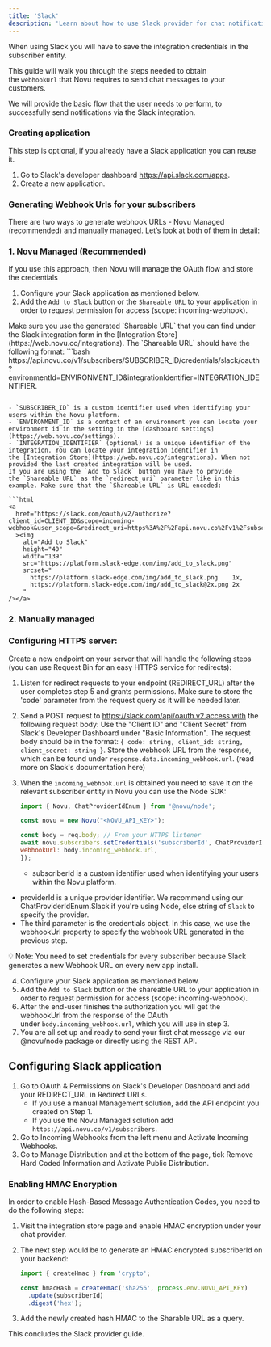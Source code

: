 ```yaml
---
title: 'Slack'
description: 'Learn about how to use Slack provider for chat notifications'
---
```


When using Slack you will have to save the integration credentials in the subscriber entity.

This guide will walk you through the steps needed to obtain the `webhookUrl` that Novu requires to send chat messages to your customers.

We will provide the basic flow that the user needs to perform, to successfully send notifications via the Slack integration.

### Creating application

This step is optional, if you already have a Slack application you can reuse it.

1. Go to Slack's developer dashboard https://api.slack.com/apps.
2. Create a new application.

### Generating Webhook Urls for your subscribers

There are two ways to generate webhook URLs - Novu Managed (recommended) and manually managed. Let’s look at both of them in detail:

### 1. Novu Managed (Recommended)

If you use this approach, then Novu will manage the OAuth flow and store the credentials

1. Configure your Slack application as mentioned below.
2. Add the `Add to Slack` button or the `Shareable URL` to your application in order to request permission for access (scope: incoming-webhook).    
<Note>
Make sure you use the generated `Shareable URL` that you can find under the Slack integration form in the [Integration Store](https://web.novu.co/integrations). The `Shareable URL` should have the following format:
</Note>
```bash
https://api.novu.co/v1/subscribers/SUBSCRIBER_ID/credentials/slack/oauth?environmentId=ENVIRONMENT_ID&integrationIdentifier=INTEGRATION_IDENTIFIER.

```

- `SUBSCRIBER_ID` is a custom identifier used when identifying your users within the Novu platform.
- `ENVIRONMENT_ID` is a context of an environment you can locate your environment id in the setting in the [dashboard settings](https://web.novu.co/settings).
- `INTEGRATION_IDENTIFIER` (optional) is a unique identifier of the integration. You can locate your integration identifier in the [Integration Store](https://web.novu.co/integrations). When not provided the last created integration will be used.
If you are using the `Add to Slack` button you have to provide the `Shareable URL` as the `redirect_uri` parameter like in this example. Make sure that the `Shareable URL` is URL encoded:

```html
<a
  href="https://slack.com/oauth/v2/authorize?client_id=CLIENT_ID&scope=incoming-webhook&user_scope=&redirect_uri=https%3A%2F%2Fapi.novu.co%2Fv1%2Fsubscribers%2FSUBSCRIBER_ID%2Fcredentials%2Fslack%2Foauth%3FenvironmentId%3DENVIRONMENT_ID%26integrationIdentifier%3DINTEGRATION_IDENTIFIER"
  ><img
    alt="Add to Slack"
    height="40"
    width="139"
    src="https://platform.slack-edge.com/img/add_to_slack.png"
    srcset="
      https://platform.slack-edge.com/img/add_to_slack.png    1x,
      https://platform.slack-edge.com/img/add_to_slack@2x.png 2x
    "
/></a>

```

### 2. Manually managed

### Configuring HTTPS server:
Create a new endpoint on your server that will handle the following steps (you can use Request Bin for an easy HTTPS service for redirects):

1. Listen for redirect requests to your endpoint (REDIRECT_URL) after the user completes step 5 and grants permissions. Make sure to store the 'code' parameter from the request query as it will be needed later.
2. Send a POST request to https://slack.com/api/oauth.v2.access with the following request body: Use the "Client ID" and "Client Secret" from Slack's Developer Dashboard under "Basic Information". The request body should be in the format: `{ code: string, client_id: string, client_secret: string }`. Store the webhook URL from the response, which can be found under `response.data.incoming_webhook.url`. (read more on Slack's documentation here)
3. When the `incoming_webhook.url` is obtained you need to save it on the relevant subscriber entity in Novu you can use the Node SDK:
    
    ```jsx
    import { Novu, ChatProviderIdEnum } from '@novu/node';

    const novu = new Novu("<NOVU_API_KEY>");

    const body = req.body; // From your HTTPS listener
    await novu.subscribers.setCredentials('subscriberId', ChatProviderIdEnum.Slack, {
    webhookUrl: body.incoming_webhook.url,
    });
    ```

    - subscriberId is a custom identifier used when identifying your users within the Novu platform.
- providerId is a unique provider identifier. We recommend using our ChatProviderIdEnum.Slack if you're using Node, else string of `Slack` to specify the provider.
- The third parameter is the credentials object. In this case, we use the webhookUrl property to specify the webhook URL generated in the previous step.

<aside>
💡 Note: You need to set credentials for every subscriber because Slack generates a new Webhook URL on every new app install.

</aside>

4. Configure your Slack application as mentioned below.
5. Add the `Add to Slack` button or the shareable URL to your application in order to request permission for access (scope: incoming-webhook).
6. After the end-user finishes the authorization you will get the webhookUrl from the response of the OAuth under `body.incoming_webhook.url`, which you will use in step 3.
7. You are all set up and ready to send your first chat message via our @novu/node package or directly using the REST API.

## Configuring Slack application

1. Go to OAuth & Permissions on Slack's Developer Dashboard and add your REDIRECT_URL in Redirect URLs.
    - If you use a manual Management solution, add the API endpoint you created on Step 1.
    - If you use the Novu Managed solution add `https://api.novu.co/v1/subscribers`.
2. Go to Incoming Webhooks from the left menu and Activate Incoming Webhooks.
3. Go to Manage Distribution and at the bottom of the page, tick Remove Hard Coded Information and Activate Public Distribution.

### Enabling HMAC Encryption

In order to enable Hash-Based Message Authentication Codes, you need to do the following steps:

1. Visit the integration store page and enable HMAC encryption under your chat provider.
2. The next step would be to generate an HMAC encrypted subscriberId on your backend:
    
    ```jsx
    import { createHmac } from 'crypto';
    
    const hmacHash = createHmac('sha256', process.env.NOVU_API_KEY)
      .update(subscriberId)
      .digest('hex');
    
    ```
    
3. Add the newly created hash HMAC to the Sharable URL as a query.

This concludes the Slack provider guide.
